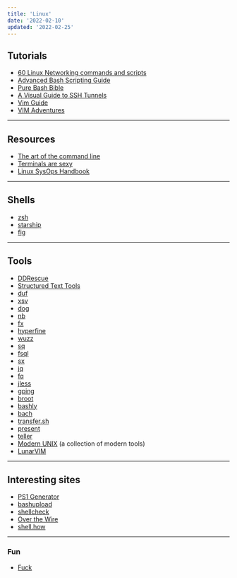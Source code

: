 ```yaml
---
title: 'Linux'
date: '2022-02-10'
updated: '2022-02-25'
---
```


## Tutorials

-   [60 Linux Networking commands and scripts](https://haydenjames.io/linux-networking-commands-scripts/)
-   [Advanced Bash Scripting Guide](https://tldp.org/LDP/abs/html/)
-   [Pure Bash Bible](https://github.com/dylanaraps/pure-bash-bible)
-   [A Visual Guide to SSH Tunnels](https://robotmoon.com/ssh-tunnels/)
-   [Vim Guide](https://thevaluable.dev/vim-beginner/)
-   [VIM Adventures](https://vim-adventures.com/)

---

## Resources

-   [The art of the command line](https://github.com/jlevy/the-art-of-command-line)
-   [Terminals are sexy](https://github.com/k4m4/terminals-are-sexy)
-   [Linux SysOps Handbook](https://abarrak.gitbook.io/linux-sysops-handbook/)

---

## Shells

-   [zsh](https://ohmyz.sh/)
-   [starship](https://starship.rs/)
-   [fig](https://fig.io/)

---

## Tools

-   [DDRescue](https://www.gnu.org/software/ddrescue/)
-   [Structured Text Tools](https://github.com/dbohdan/structured-text-tools)
-   [duf](https://github.com/muesli/duf)
-   [xsv](https://github.com/BurntSushi/xsv)
-   [dog](https://github.com/ogham/dog)
-   [nb](https://xwmx.github.io/nb/)
-   [fx](https://github.com/antonmedv/fx)
-   [hyperfine](https://github.com/sharkdp/hyperfine)
-   [wuzz](https://github.com/asciimoo/wuzz)
-   [sq](https://sq.io/)
-   [fsql](https://github.com/kashav/fsql)
-   [sx](https://github.com/v-byte-cpu/sx)
-   [jq](https://github.com/stedolan/jq)
-   [fq](https://github.com/wader/fq)
-   [jless](https://github.com/PaulJuliusMartinez/jless)
-   [gping](https://github.com/orf/gping)
-   [broot](https://github.com/Canop/broot)
-   [bashly](https://github.com/DannyBen/bashly)
-   [bach](https://bach.sh/)
-   [transfer.sh](https://transfer.sh/)
-   [present](https://github.com/vinayak-mehta/present)
-   [teller](https://github.com/spectralops/teller)
-   [Modern UNIX](https://github.com/ibraheemdev/modern-unix) (a collection of modern tools)
-   [LunarVIM](https://github.com/LunarVim/LunarVim)

---

## Interesting sites

-   [PS1 Generator](https://bashrcgenerator.com/)
-   [bashupload](https://bashupload.com/)
-   [shellcheck](https://www.shellcheck.net/)
-   [Over the Wire](https://overthewire.org/wargames/)
-   [shell.how](https://www.shell.how/)

---

### Fun

-   [Fuck](https://github.com/nvbn/thefuck)
